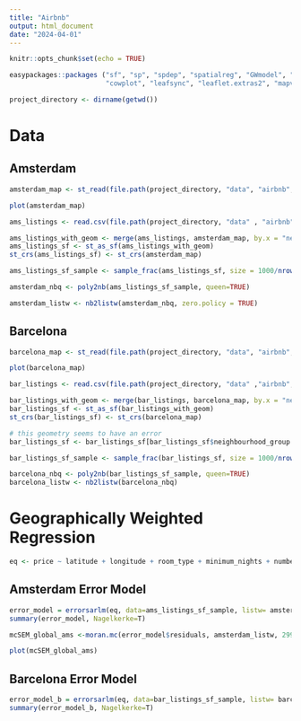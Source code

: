 ```yaml
---
title: "Airbnb"
output: html_document
date: "2024-04-01"
---
```


```r
knitr::opts_chunk$set(echo = TRUE)
```

```r
easypackages::packages ("sf", "sp", "spdep", "spatialreg", "GWmodel", "tmap", "mapview", "car", "RColorBrewer", 
                        "cowplot", "leafsync", "leaflet.extras2", "mapview", "tidyverse", "patchwork", "GWRsel")
```

```r
project_directory <- dirname(getwd())
```

# Data

## Amsterdam

```r
amsterdam_map <- st_read(file.path(project_directory, "data", "airbnb", "amsterdam", "neighbourhoods.geojson"))
```

```r
plot(amsterdam_map)
```

```r
ams_listings <- read.csv(file.path(project_directory, "data" , "airbnb", "amsterdam", "listings_cleaned.csv"))
```

```r
ams_listings_with_geom <- merge(ams_listings, amsterdam_map, by.x = "neighbourhood", by.y = "neighbourhood", all.x = TRUE)
ams_listings_sf <- st_as_sf(ams_listings_with_geom)
st_crs(ams_listings_sf) <- st_crs(amsterdam_map)
```

```r
ams_listings_sf_sample <- sample_frac(ams_listings_sf, size = 1000/nrow(ams_listings_sf), replace = FALSE)
```

```r
amsterdam_nbq <- poly2nb(ams_listings_sf_sample, queen=TRUE)
```

```r
amsterdam_listw <- nb2listw(amsterdam_nbq, zero.policy = TRUE)
```

## Barcelona

```r
barcelona_map <- st_read(file.path(project_directory, "data", "airbnb", "barcelona", "neighbourhoods.geojson"))
```

```r
plot(barcelona_map)
```

```r
bar_listings <- read.csv(file.path(project_directory, "data" ,"airbnb", "barcelona", "listings_cleaned.csv"))
```

```r
bar_listings_with_geom <- merge(bar_listings, barcelona_map, by.x = "neighbourhood", by.y = "neighbourhood", all.x = TRUE)
bar_listings_sf <- st_as_sf(bar_listings_with_geom)
st_crs(bar_listings_sf) <- st_crs(barcelona_map)
```

```r
# this geometry seems to have an error
bar_listings_sf <- bar_listings_sf[bar_listings_sf$neighbourhood_group.y != 'Sant Martí', ]
```

```r
bar_listings_sf_sample <- sample_frac(bar_listings_sf, size = 1000/nrow(ams_listings_sf), replace = FALSE)
```

```r
barcelona_nbq <- poly2nb(bar_listings_sf_sample, queen=TRUE)
barcelona_listw <- nb2listw(barcelona_nbq)
```

# Geographically Weighted Regression

```r
eq <- price ~ latitude + longitude + room_type + minimum_nights + number_of_reviews
```

## Amsterdam Error Model

```r
error_model = errorsarlm(eq, data=ams_listings_sf_sample, listw= amsterdam_listw, zero.policy=TRUE)
summary(error_model, Nagelkerke=T)
```

```r
mcSEM_global_ams <-moran.mc(error_model$residuals, amsterdam_listw, 2999, alternative="greater")

plot(mcSEM_global_ams)
```

## Barcelona Error Model

```r
error_model_b = errorsarlm(eq, data=bar_listings_sf_sample, listw= barcelona_listw, zero.policy=TRUE)
summary(error_model_b, Nagelkerke=T)
```

```r

```
